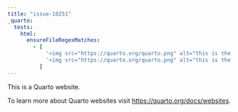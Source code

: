 ```yaml
---
title: "issue-10251"
_quarto:
  tests:
    html:
      ensureFileRegexMatches:
        - [
            '<img src="https://quarto.org/quarto.png" alt="this is the alt text that for the logo in the sidebar" class="sidebar-logo py-0 d-lg-inline d-none">',
            '<img src="https://quarto.org/quarto.png" alt="this is the alt text that for the logo in the navbar" class="navbar-logo">'
          ]
---
```


This is a Quarto website.

To learn more about Quarto websites visit <https://quarto.org/docs/websites>.
